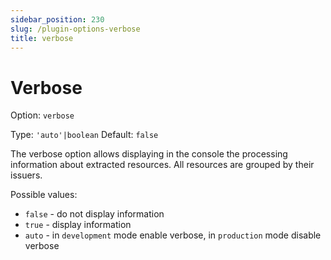 ```yaml
---
sidebar_position: 230
slug: /plugin-options-verbose
title: verbose
---
```


# Verbose

Option: `verbose`

Type: `'auto'|boolean` Default: `false`

The verbose option allows displaying in the console the processing information about extracted resources.
All resources are grouped by their issuers.

Possible values:

- `false` - do not display information
- `true` - display information
- `auto` - in `development` mode enable verbose, in `production` mode disable verbose
